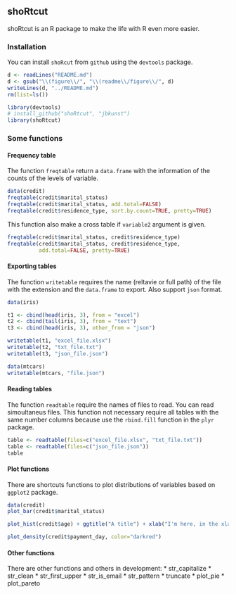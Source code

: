 ## shoRtcut

shoRtcut is an R package to make the life with R even more easier.

### Installation

You can install `shoRcut` from `github` using the `devtools` package.

```r
d <- readLines("README.md")
d <- gsub("\\(figure\\/", "\\(readme\\/figure\\/", d)
writeLines(d, "../README.md")
rm(list=ls())
```



```r
library(devtools)
# install_github("shoRtcut", "jbkunst")
library(shoRtcut)
```




### Some functions

#### Frequency table

The function `freqtable` return a `data.frame` with the information of the counts of the levels of variable.

```r
data(credit)
freqtable(credit$marital_status)
freqtable(credit$marital_status, add.total=FALSE)
freqtable(credit$residence_type, sort.by.count=TRUE, pretty=TRUE)
```

This function also make a cross table if `variable2` argument is given.

```r
freqtable(credit$marital_status, credit$residence_type)
freqtable(credit$marital_status, credit$residence_type,
          add.total=FALSE, pretty=TRUE)
```


#### Exporting tables

The function `writetable` requires the name (reltavie or full path) of the file with the extension and the `data.frame` to export. Also support `json` format.

```r
data(iris)

t1 <- cbind(head(iris, 3), from = "excel")
t2 <- cbind(tail(iris, 3), from = "text")
t3 <- cbind(head(iris, 3), other_from = "json")

writetable(t1, "excel_file.xlsx")
writetable(t2, "txt_file.txt")
writetable(t3, "json_file.json")
```


```r
data(mtcars)
writetable(mtcars, "file.json")
```

#### Reading tables

The function `readtable` require the names of files to read. You can read simoultaneus files. This function not necessary require all tables with the same number columns because use the `rbind.fill` function in the `plyr` package.


```r
table <- readtable(files=c("excel_file.xlsx", "txt_file.txt"))
table <- readtable(files=c("json_file.json"))
table
```

#### Plot functions

There are shortcuts functions to plot distributions of variables based on `ggplot2` package.

```r
data(credit)
plot_bar(credit$marital_status)
```

```r
plot_hist(credit$age) + ggtitle("A title") + xlab("I'm here, in the xlab")
```

```r
plot_density(credit$payment_day, color="darkred") 
```

#### Other functions
There are other functions and others in development:
* str_capitalize
* str_clean
* str_first_upper
* str_is_email
* str_pattern
* truncate
* plot_pie
* plot_pareto
